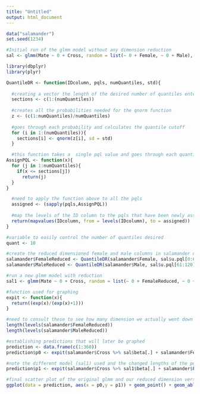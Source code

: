 ---
title: "Untitled"
output: html_document
---

```{r}
data("salamander")
set.seed(1234)

#Initial run of the glmm model without any dimension reduction
sal <- glmm(Mate ~ 0 + Cross, random = list(~ 0 + Female, ~ 0 + Male), varcomps.names = c("F", "M"), data = salamander, family.glmm = bernoulli.glmm, m = 10^3)
```


```{r}
library(dbplyr) 
library(plyr)
```


```{r}
QuantileDR <- function(IDcolumn, pqls, numQuantiles, std){
  
  #creating a vector the length of the desired number of quantiles entered by the user
  sections <- c(1:(numQuantiles))
  
  #creates all the probabilities needed for the qnorm function
  z <- (c(1:numQuantiles)/numQuantiles)
  
  #goes through each probability and calculates the quantile cutoff
  for (i in 1:(numQuantiles)){
    sections[i] <- qnorm(z[i], sd = std)
  }

  #this function takes a  single pql value and goes through each quantile cutoff and returns the appropriate     section it belongs to 
AssignPQL <- function(x){
  for (j in 1:numQuantiles){
    if(x <= sections[j])
      return(j)
  }
}

  #need to apply the function above to all the pqls
  assigned <- (sapply(pqls,AssignPQL))
  
  #map the levels of the ID column to the pqls that have been newly assigned to a quantile and return
  return(mapvalues(IDcolumn, from = levels(IDcolumn), to = assigned))
}
```

```{r}
#variable to easily control the number of quantiles desired
quant <- 10

#create the reduced dimensioned female and male columns in salamander data table
salamander$FemaleReduced <- QuantileDR(salamander$Female, sal$u.pql[0:60],quant, sal$nu["F"])
salamander$MaleReduced <- QuantileDR(salamander$Male, sal$u.pql[61:120],quant, sal$nu["M"])

#run a new glmm model with reduction
sal1 <- glmm(Mate ~ 0 + Cross, random = list(~ 0 + FemaleReduced, ~ 0 + MaleReduced), varcomps.names = c("F", "M"), data = salamander, family.glmm = bernoulli.glmm, m = 10^3)

```

```{r}
#function used for graphing
expit <- function(x){
  return((exp(x)/(exp(x)+1)))
}
```

```{r}
#need to consult these to see how many dimension we actually went down to
length(levels(salamander$FemaleReduced))
length(levels(salamander$MaleReduced))
```


```{r}
#establishing predictions that will later be graphed
prediction <- data.frame(c(1:360))
prediction$p0 <- expit(salamander$Cross %>% sal$beta[.] + salamander$Female %>% sal$u.pql[1:60][.] + salamander$Male %>% sal$u.pql[61:120][.])

#note the different model (sal1) used and the changed lengths of the pqls needed
prediction$p1 <- expit(salamander$Cross %>% sal1$beta[.] + salamander$FemaleReduced %>% sal1$u.pql[1:8][.] + salamander$MaleReduced %>% sal1$u.pql[9:17][.])
```

```{r}
#final scatter plot of the original glmm and our reduced dimension version
ggplot(data = prediction, aes(x = p0,y = p1)) + geom_point() + geom_abline(slope = 1, intercept = 0)
```

